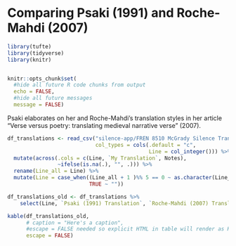 # Comparing Psaki (1991) and Roche-Mahdi (2007)



```r
library(tufte)
library(tidyverse)
library(knitr)


knitr::opts_chunk$set(
  #hide all future R code chunks from output
  echo = FALSE,
  #hide all future messages
  message = FALSE)
```


Psaki elaborates on her and Roche-Mahdi's translation styles in her article "Verse versus poetry: translating medieval narrative verse" (2007).

<!-- There's about to be some R up in here: `r margin_note("This is a margin note")` -->


```r

df_translations <- read_csv("silence-app/FREN 8510 McGrady Silence Translations - Sheet1.csv", 
                            col_types = cols(.default = "c",
                                             Line = col_integer())) %>% 
  mutate(across(.cols = c(Line, `My Translation`, Notes), 
                ~ifelse(is.na(.), "", .))) %>%
  rename(Line_all = Line) %>%
  mutate(Line = case_when((Line_all + 1 )%% 5 == 0 ~ as.character(Line_all),
                          TRUE ~ ""))

```



```r

df_translations_old <- df_translations %>% 
    select(Line, `Psaki (1991) Translation`, `Roche-Mahdi (2007) Translation`)

kable(df_translations_old, 
      # caption = "Here's a caption", 
      #escape = FALSE needed so explicit HTML in table will render as HTML
      escape = FALSE)


```


